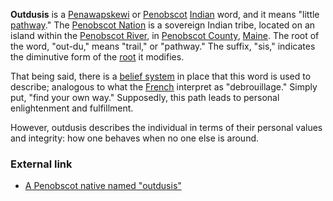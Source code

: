 '''Outdusis''' is a [[Penawapskewi]] or [[Penobscot]] [[Indian]] word, and it means "little [[pathway]]." The [http://www.penobscotnation.org Penobscot Nation] is a sovereign Indian tribe, located on an island within the [[Penobscot River]], in [[Penobscot County]], [[Maine]]. The root of the word, "out-du," means "trail," or "pathway." The suffix, "sis," indicates the diminutive form of the [[root]] it modifies.

That being said, there is a [[belief system]] in place that this word is used to describe; analogous to what the [[French]] interpret as "debrouillage."  Simply put, "find your own way."  Supposedly, this path leads to personal enlightenment and fulfillment.

However, outdusis describes the individual in terms of their personal values and integrity: how one behaves when no one else is around.  

 
=== External link ===

* [http://www.outdusis.com A Penobscot native named "outdusis"]


<!--[[User:216.204.52.11|216.204.52.11]] 20:44, 28 Mar 2005 (UTC)--iabasis-->